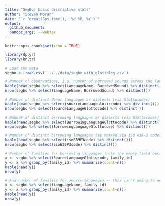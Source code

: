 ```yaml
---
title: "SegBo: basic descriptive stats"
author: "Steven Moran"
date: "`r format(Sys.time(), '%d %B, %Y')`"
output:
  github_document:
  pandoc_args: --webtex
---
```

  
```r
knitr::opts_chunk$set(echo = TRUE)
```

```r
library(dplyr)
library(knitr)
```

```r
# Load the data
segbo <- read.csv('../../data/segbo_with_glottolog.csv')
```

```r
# Number of observations, i.e. number of borrowed sounds across the languages in SegBo
kable(head(segbo %>% select(LanguageName, BorrowedSound) %>% distinct()))
nrow(segbo %>% select(LanguageName, BorrowedSound) %>% distinct())
```

```r
# Number of distinct donor languages or dialects (via Glottocodes)
kable(head(segbo %>% select(SourceLanguageGlottocode) %>% distinct()))
nrow(segbo %>% select(SourceLanguageGlottocode) %>% distinct())
```

```r
# Number of distinct borrowing languages or dialects (via Glottocodes)
kable(head(segbo %>% select(BorrowingLanguageGlottocode) %>% distinct()))
nrow(segbo %>% select(BorrowingLanguageGlottocode) %>% distinct())
```

```r
# Number of distinct borrowing languages (as marked via ISO 639-3 codes)
kable(head(segbo %>% select(iso639P3code) %>% distinct()))
nrow(segbo %>% select(iso639P3code) %>% distinct())
```



```r
# Number of families for borrowing languages (note the empty field because we don't know for many data points where the sound was borrowed from)
x <- segbo %>% select(SourceLanguageGlottocode, family_id)
y <- x %>% group_by(family_id) %>% summarize(count=n())
kable(head(y))
nrow(y)
```

```r
# And number of families for source languages -- this isn't going to work now because the language family is tied to the BorrowingLanguage...
x <- segbo %>% select(LanguageName, family_id)
y <- x %>% group_by(family_id) %>% summarize(count=n())
kable(head(y))
nrow(y)
```

